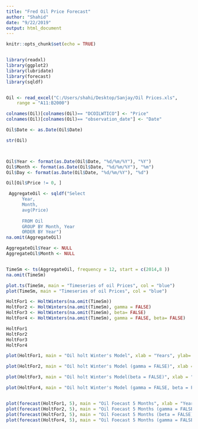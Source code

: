 ---
title: "Fred Oil Price Forecast"
author: "Shahid"
date: "9/22/2019"
output: html_document
---

```{r message = FALSE}
knitr::opts_chunk$set(echo = TRUE)


library(readxl)
library(ggplot2)
library(lubridate)
library(forecast)
library(sqldf)


Oil <- read_excel("C:/Users/shahi/Desktop/Sanjay/Oil Prices.xls", 
    range = "A11:B2000")

colnames(Oil)[colnames(Oil)== "DCOILWTICO"] <- "Price"
colnames(Oil)[colnames(Oil)== "observation_date"] <- "Date"

Oil$Date <- as.Date(Oil$Date)

str(Oil)



Oil$Year <- format(as.Date(Oil$Date, "%d/%m/%Y"), "%Y")
Oil$Month <- format(as.Date(Oil$Date, "%d/%m/%Y"), "%m")
Oil$Day <- format(as.Date(Oil$Date, "%d/%m/%Y"), "%d")

Oil[Oil$Price != 0, ]

 AggregateOil <- sqldf("Select
      Year,
      Month,
      avg(Price)
      
      FROM Oil
      GROUP BY Month, Year
      ORDER BY Year")
na.omit(AggregateOil)

AggregateOil$Year <- NULL
AggregateOil$Month <- NULL


TimeSm <- ts(AggregateOil, frequency = 12, start = c(2014,8 ))
na.omit(TimeSm)

plot.ts(TimeSm, main = "Timeseries of oil Prices", col = "blue")
plot(TimeSm, main = "Timeseries of oil Prices", col = "blue")

HoltFor1 <- HoltWinters(na.omit(TimeSm))
HoltFor2 <- HoltWinters(na.omit(TimeSm), gamma = FALSE)
HoltFor3 <- HoltWinters(na.omit(TimeSm), beta= FALSE)
HoltFor4 <- HoltWinters(na.omit(TimeSm), gamma = FALSE, beta= FALSE)

HoltFor1
HoltFor2
HoltFor3
HoltFor4

plot(HoltFor1, main = "Oil holt Winter's Model", xlab = "Years", ylab= "Price", sub = "Source: https://fred.stlouisfed.org/series/DCOILWTICO")

plot(HoltFor2, main = "Oil holt Winter's Model (gamma = FALSE)", xlab = "Years", ylab= "Price", sub = "Source: https://fred.stlouisfed.org/series/DCOILWTICO")

plot(HoltFor3, main = "Oil holt Winter's Model(beta = FALSE)", xlab = "Years", ylab= "Price", sub = "Source: https://fred.stlouisfed.org/series/DCOILWTICO")

plot(HoltFor4, main = "Oil holt Winter's Model (gamma = FALSE, beta = FALSE)", xlab = "Years", ylab= "Price", sub = "Source: https://fred.stlouisfed.org/series/DCOILWTICO")


plot(forecast(HoltFor1, 5), main = "Oil Foecast 5 Months", xlab = "Years", ylab= "Price", sub = "Source: https://fred.stlouisfed.org/series/DCOILWTICO")
plot(forecast(HoltFor2, 5), main = "Oil Foecast 5 Months (gamma = FALSE)", xlab = "Years", ylab= "Price", sub = "Source: https://fred.stlouisfed.org/series/DCOILWTICO")
plot(forecast(HoltFor3, 5), main = "Oil Foecast 5 Months (beta = FALSE)", xlab = "Years", ylab= "Price", sub = "Source: https://fred.stlouisfed.org/series/DCOILWTICO")
plot(forecast(HoltFor4, 5), main = "Oil Foecast 5 Months (gamma = FALSE, beta = FALSE)", xlab = "Years", ylab= "Price", sub = "Source: https://fred.stlouisfed.org/series/DCOILWTICO")



```


